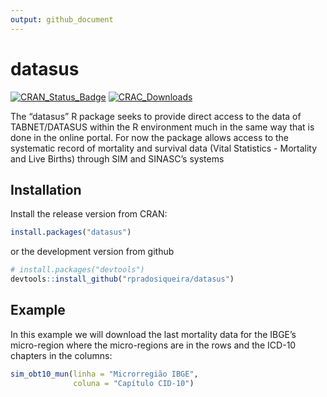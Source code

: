 ```yaml
---
output: github_document
---
```


<!-- README.md is generated from README.Rmd. Please edit that file -->
# datasus

[![CRAN_Status_Badge](http://www.r-pkg.org/badges/version/datasus)](http://cran.r-project.org/package=datasus)
[![CRAC_Downloads](http://cranlogs.r-pkg.org/badges/grand-total/datasus)](http://cran.rstudio.com/web/packages/datasus/index.html)

The "datasus" R package seeks to provide direct access to the data of TABNET/DATASUS 
within the R environment much in the same way that is done in the online portal. For now
the package allows access to the systematic record of mortality and survival data 
(Vital Statistics - Mortality and Live Births) through SIM and SINASC's systems

## Installation

Install the release version from CRAN:

```r
install.packages("datasus")
```

or the development version from github

```r
# install.packages("devtools")
devtools::install_github("rpradosiqueira/datasus")
````

## Example

In this example we will download the last mortality data for the IBGE's micro-region where the micro-regions are in the rows and the ICD-10 chapters in the columns:

```r
sim_obt10_mun(linha = "Microrregião IBGE",
              coluna = "Capítulo CID-10")

```
